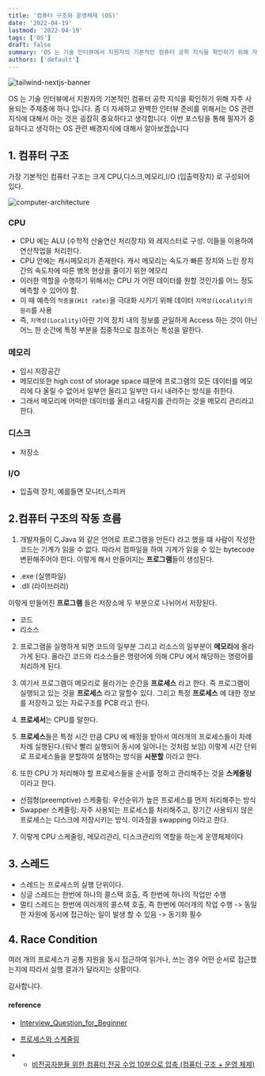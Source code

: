 ```yaml
---
title: '컴퓨터 구조와 운영체제 (OS)'
date: '2022-04-19'
lastmod: '2022-04-19'
tags: ['OS']
draft: false
summary: 'OS 는 기술 인터뷰에서 지원자의 기본적인 컴퓨터 공학 지식을 확인하기 위해 자주 사용되는 주제중에 하나 입니다. 좀 더 자세하고 완벽한 인터뷰 준비를 위해서는 OS 관련 지식에 대해서 아는 것은 굉장히 중요하다고 생각합니다. 이번 포스팅을 통해 필자가 중요하다고 생각하는 OS 관련 배경지식에 대해서 알아보겠습니다.'
authors: ['default']
---
```


![tailwind-nextjs-banner](/static/os-basic/cover.jpg)

OS 는 기술 인터뷰에서 지원자의 기본적인 컴퓨터 공학 지식을 확인하기 위해 자주 사용되는 주제중에 하나 입니다. 좀 더 자세하고 완벽한 인터뷰 준비를 위해서는 OS 관련 지식에 대해서 아는 것은 굉장히 중요하다고 생각합니다. 이번 포스팅을 통해 필자가 중요하다고 생각하는 OS 관련 배경지식에 대해서 알아보겠습니다

## 1. 컴퓨터 구조

가장 기본적인 컴퓨터 구조는 크게 CPU,디스크,메모리,I/O (입출력장치) 로 구성되어 있다.

![computer-architecture](/static/os-basic/computer-architecture.png)

### CPU

- CPU 에는 ALU (수학적 산술연산 처리장치) 와 레지스터로 구성. 이들을 이용하여 연산작업을 처리한다.
- CPU 안에는 캐시메모리가 존재한다. 캐시 메모리는 속도가 빠른 장치와 느린 장치간의 속도차에 따른 병목 현상을 줄이기 위한 메모리
- 이러한 역할을 수행하기 위해서는 CPU 가 어떤 데이터를 원할 것인가를 어느 정도 예측할 수 있어야 함.
- 이 때 예측의 `적중율(Hit rate)`을 극대화 시키기 위해 데이터 `지역성(Locality)의 원리`를 사용
- 즉, `지역성(Locality)`아란 기억 장치 내의 정보를 균일하게 Access 하는 것이 아닌 어느 한 순간에 특정 부분을 집중적으로 참조하는 특성을 말한다.

### 메모리

- 임시 저장공간
- 메모리또한 high cost of storage space 떄문에 프로그램의 모든 데이터를 메모리에 다 올릴 수 없어서 일부만 올리고 일부만 다시 내려주는 방식을 취한다.
- 그래서 메모리에 어떠한 데이터를 올리고 내릴지를 관리하는 것을 메모리 관리라고 한다.

### 디스크

- 저장소

### I/O

- 입출력 장치, 예를들면 모니터,스피커

## 2.컴퓨터 구조의 작동 흐름

1. 개발자들이 C,Java 와 같은 언어로 프로그램을 만든다 라고 했을 떄 사람이 작성한 코드는 기계가 읽을 수 없다. 따라서 컴파일을 하여 기계가 읽을 수 있는 bytecode 변환해주어야 한다. 이렇게 해서 만들어지는 **프로그램**들이 생성된다.

- .exe (실행파일)
- .dll (라이브러리)

이렇게 만들어진 **프로그램** 들은 저장소에 두 부분으로 나뉘어서 저장된다.

- 코드
- 리소스

2. 프로그램을 실행하게 되면 코드의 일부분 그리고 리소스의 일부분이 **메모리**에 올라가게 된다. 올라간 코드와 리소스들은 명령어에 의해 CPU 에서 해당하는 명령어를 처리하게 된다.

3. 여기서 프로그램이 메모리로 올라가는 순간을 **프로세스** 라고 한다. 즉 프로그램이 실행되고 있는 것을 **프로세스** 라고 말할수 있다. 그리고 특정 **프로세스** 에 대한 정보를 저장하고 있는 자료구조를 PCB 라고 한다.

4. **프로세서**는 CPU를 말한다.

5. **프로세스**들은 특정 시간 만큼 CPU 에 배정을 받아서 여러개의 프로세스들이 차례차례 실행된다.(워낙 빨리 실행되어 동시에 일어나는 것처럼 보임) 이렇게 시간 단위로 프로세스들을 분할하여 실행하는 방식을 **시분할** 이라고 한다.

6. 또한 CPU 가 처리해야 할 프로세스들을 순서를 정하고 관리해주는 것을 **스케줄링** 이라고 한다.

- 선점형(preemptive) 스케줄링: 우선순위가 높은 프로세스를 먼저 처리해주는 방식
- Swapper 스케줄링: 자주 사용되는 프로세스를 처리해주고, 장기간 사용되지 않은 프로세스는 디스크에 저장시키는 방식. 이과정을 swapping 이라고 한다.

7. 이렇게 CPU 스케줄링, 메모리관리, 디스크관리의 역할을 하는게 운영체제이다

## 3. 스레드

- 스레드는 프로세스의 실행 단위이다.
- 싱글 스레드는 한번에 하나의 콜스택 호출, 즉 한번에 하나의 작업만 수행
- 멀티 스레드는 한번에 여러개의 콜스택 호출, 즉 한번에 여러개의 작업 수행 -> 동일한 자원에 동시에 접근하는 일이 발생 할 수 있음 -> 동기화 필수

## 4. Race Condition

여러 개의 프로세스가 공통 자원을 동시 접근하여 읽거나, 쓰는 경우 어떤 순서로 접근했는지에 따라서 실행 결과가 달라지는 상황이다.

감사합니다.

#### reference

- [Interview_Question_for_Beginner](https://github.com/JaeYeopHan/Interview_Question_for_Beginner/tree/master/OS#%ED%9)

- [프로세스와 스케줄링](https://velog.io/@xxhaileypark/%EC%9A%B4%EC%98%81%EC%B2%B4%EC%A0%9C-%ED%94%84%EB%A1%9C%EC%84%B8%EC%8A%A4-%EC%8A%A4%EC%BC%80%EC%A4%84%EB%A7%81)

- - [비전공자분들 위한 컴퓨터 전공 수업 10분으로 압축 (컴퓨터 구조 + 운영 체제)](https://www.youtube.com/watch?v=J06SirxZG7M)
